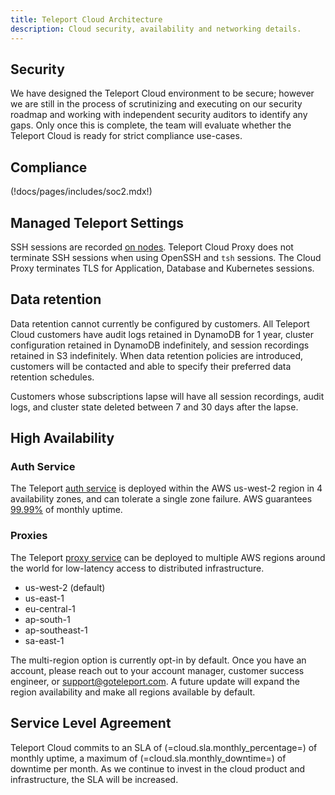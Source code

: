 ```yaml
---
title: Teleport Cloud Architecture
description: Cloud security, availability and networking details.
---
```


## Security

We have designed the Teleport Cloud environment to be secure; however we are still in the process of
scrutinizing and executing on our security roadmap and working with independent security
auditors to identify any gaps. Only once this is complete, the team will evaluate
whether the Teleport Cloud is ready for strict compliance use-cases.

## Compliance

(!docs/pages/includes/soc2.mdx!)

## Managed Teleport Settings

SSH sessions are recorded [on nodes](../architecture/nodes.mdx).
Teleport Cloud Proxy does not terminate SSH sessions when using OpenSSH and `tsh` sessions.
The Cloud Proxy terminates TLS for Application, Database and Kubernetes sessions.

## Data retention
Data retention cannot currently be configured by customers. All Teleport Cloud
customers have audit logs retained in DynamoDB for 1 year, cluster configuration
retained in DynamoDB indefinitely, and session recordings retained in S3 indefinitely.
When data retention policies are introduced, customers will be contacted and
able to specify their preferred data retention schedules.

Customers whose subscriptions lapse will have all session recordings, audit logs, and
cluster state deleted between 7 and 30 days after the lapse.

## High Availability

### Auth Service
The Teleport [auth service](https://goteleport.com/docs/architecture/authentication/) is deployed within the AWS us-west-2 region in 4 availability zones, and can tolerate a single zone failure. AWS guarantees [99.99%](https://aws.amazon.com/compute/sla/) of monthly uptime.

### Proxies
The Teleport [proxy service](https://goteleport.com/docs/architecture/proxy/) can be deployed to multiple AWS regions around the world for low-latency access to distributed infrastructure.

- us-west-2 (default)
- us-east-1
- eu-central-1
- ap-south-1
- ap-southeast-1
- sa-east-1

The multi-region option is currently opt-in by default. Once you have an account, please reach out to your account manager, customer success engineer, or support@goteleport.com. A future update will expand the region availability and make all regions available by default.


## Service Level Agreement

Teleport Cloud commits to an SLA of (=cloud.sla.monthly_percentage=) of monthly uptime,
a maximum of (=cloud.sla.monthly_downtime=) of downtime per month. As we continue to invest in the
cloud product and infrastructure, the SLA will be increased.
